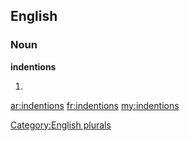 ==English==

===Noun===
'''indentions'''

# {{plural of|indention}}

[[Category:English plurals]]

[[ar:indentions]]
[[fr:indentions]]
[[my:indentions]]